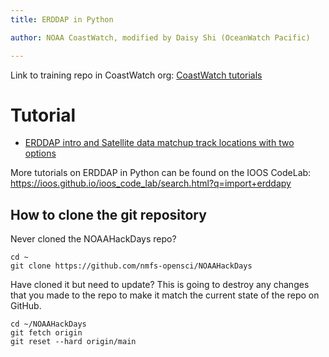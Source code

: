 ```yaml
---
title: ERDDAP in Python

author: NOAA CoastWatch, modified by Daisy Shi (OceanWatch Pacific)

---
```

Link to training repo in CoastWatch org: [CoastWatch tutorials](https://github.com/coastwatch-training/CoastWatch-Tutorials)

# Tutorial

* [ERDDAP intro and Satellite data matchup track locations with two options](erddap_intro_satellite_matchup_track_2_options.html)

More tutorials on ERDDAP in Python can be found on the IOOS CodeLab: <https://ioos.github.io/ioos_code_lab/search.html?q=import+erddapy>

## How to clone the git repository 

Never cloned the NOAAHackDays repo?

```
cd ~
git clone https://github.com/nmfs-opensci/NOAAHackDays
```

Have cloned it but need to update? This is going to destroy any changes that you made to the repo to make it match the current state of the repo on GitHub.

```  
cd ~/NOAAHackDays
git fetch origin
git reset --hard origin/main
```


